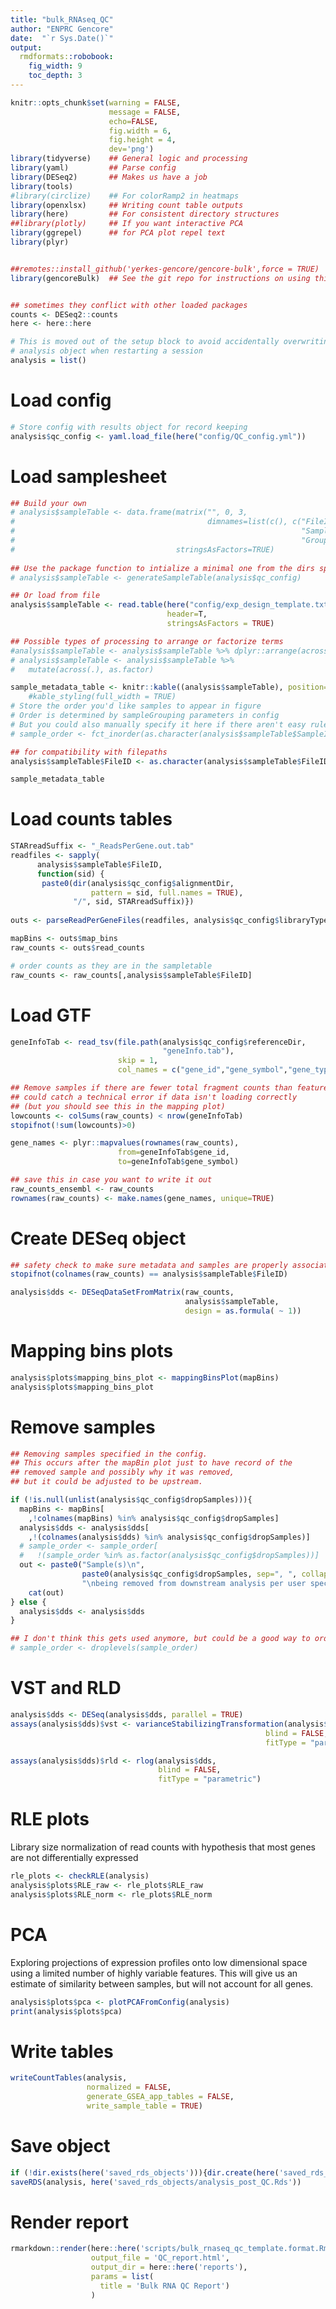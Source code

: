 ```yaml
---
title: "bulk_RNAseq_QC"
author: "ENPRC Gencore"
date:  "`r Sys.Date()`"
output: 
  rmdformats::robobook:
    fig_width: 9
    toc_depth: 3
---
```


```r
knitr::opts_chunk$set(warning = FALSE,
                      message = FALSE, 
                      echo=FALSE,
                      fig.width = 6,
                      fig.height = 4,
                      dev='png')
library(tidyverse)    ## General logic and processing
library(yaml)         ## Parse config
library(DESeq2)       ## Makes us have a job
library(tools)
#library(circlize)    ## For colorRamp2 in heatmaps
library(openxlsx)     ## Writing count table outputs
library(here)         ## For consistent directory structures
##library(plotly)     ## If you want interactive PCA
library(ggrepel)      ## for PCA plot repel text
library(plyr)


##remotes::install_github('yerkes-gencore/gencore-bulk',force = TRUE)
library(gencoreBulk)  ## See the git repo for instructions on using this


## sometimes they conflict with other loaded packages
counts <- DESeq2::counts
here <- here::here
```



```r
# This is moved out of the setup block to avoid accidentally overwriting your
# analysis object when restarting a session
analysis = list()
```

# Load config

```r
# Store config with results object for record keeping
analysis$qc_config <- yaml.load_file(here("config/QC_config.yml"))
```

# Load samplesheet

```r
## Build your own
# analysis$sampleTable <- data.frame(matrix("", 0, 3,
#                                           dimnames=list(c(), c("FileID",
#                                                                "SampleID",
#                                                                "Group"))),
#                                    stringsAsFactors=TRUE)
                                   
## Use the package function to intialize a minimal one from the dirs specified in the config
# analysis$sampleTable <- generateSampleTable(analysis$qc_config)

## Or load from file 
analysis$sampleTable <- read.table(here("config/exp_design_template.txt"),
                                   header=T, 
                                   stringsAsFactors = TRUE)

## Possible types of processing to arrange or factorize terms
#analysis$sampleTable <- analysis$sampleTable %>% dplyr::arrange(across(all_of(analysis$qc_config$sampleGrouping)))
# analysis$sampleTable <- analysis$sampleTable %>%
#   mutate(across(.), as.factor)

sample_metadata_table <- knitr::kable((analysis$sampleTable), position='center', table.attr="style='width:100%;'", format='html')# %>%
    #kable_styling(full_width = TRUE)
# Store the order you'd like samples to appear in figure
# Order is determined by sampleGrouping parameters in config
# But you could also manually specify it here if there aren't easy rules
# sample_order <- fct_inorder(as.character(analysis$sampleTable$SampleID))

## for compatibility with filepaths
analysis$sampleTable$FileID <- as.character(analysis$sampleTable$FileID)

sample_metadata_table
```

# Load counts tables

```r
STARreadSuffix <- "_ReadsPerGene.out.tab"
readfiles <- sapply(
      analysis$sampleTable$FileID,
      function(sid) {
       paste0(dir(analysis$qc_config$alignmentDir,
                  pattern = sid, full.names = TRUE),
              "/", sid, STARreadSuffix)})
          
outs <- parseReadPerGeneFiles(readfiles, analysis$qc_config$libraryType)

mapBins <- outs$map_bins
raw_counts <- outs$read_counts

# order counts as they are in the sampletable
raw_counts <- raw_counts[,analysis$sampleTable$FileID]
```

# Load GTF

```r
geneInfoTab <- read_tsv(file.path(analysis$qc_config$referenceDir,
                                  "geneInfo.tab"),
                        skip = 1,
                        col_names = c("gene_id","gene_symbol","gene_type"))

## Remove samples if there are fewer total fragment counts than features
## could catch a technical error if data isn't loading correctly
## (but you should see this in the mapping plot)
lowcounts <- colSums(raw_counts) < nrow(geneInfoTab)
stopifnot(!sum(lowcounts)>0)

gene_names <- plyr::mapvalues(rownames(raw_counts), 
                        from=geneInfoTab$gene_id,
                        to=geneInfoTab$gene_symbol)

## save this in case you want to write it out
raw_counts_ensembl <- raw_counts
rownames(raw_counts) <- make.names(gene_names, unique=TRUE)
```

# Create DESeq object

```r
## safety check to make sure metadata and samples are properly associated
stopifnot(colnames(raw_counts) == analysis$sampleTable$FileID)

analysis$dds <- DESeqDataSetFromMatrix(raw_counts,
                                       analysis$sampleTable,
                                       design = as.formula( ~ 1))
```

# Mapping bins plots
```r
analysis$plots$mapping_bins_plot <- mappingBinsPlot(mapBins)
analysis$plots$mapping_bins_plot
```

# Remove samples

```r
## Removing samples specified in the config. 
## This occurs after the mapBin plot just to have record of the 
## removed sample and possibly why it was removed, 
## but it could be adjusted to be upstream.

if (!is.null(unlist(analysis$qc_config$dropSamples))){
  mapBins <- mapBins[
    ,!colnames(mapBins) %in% analysis$qc_config$dropSamples]
  analysis$dds <- analysis$dds[
    ,!(colnames(analysis$dds) %in% analysis$qc_config$dropSamples)]
  # sample_order <- sample_order[
  #   !(sample_order %in% as.factor(analysis$qc_config$dropSamples))]
  out <- paste0("Sample(s)\n",
                paste0(analysis$qc_config$dropSamples, sep=", ", collapse = ''),
                "\nbeing removed from downstream analysis per user specification.") 
    cat(out)
} else {
  analysis$dds <- analysis$dds
}

## I don't think this gets used anymore, but could be a good way to order figs
# sample_order <- droplevels(sample_order)
```

# VST and RLD

```r
analysis$dds <- DESeq(analysis$dds, parallel = TRUE)
assays(analysis$dds)$vst <- varianceStabilizingTransformation(analysis$dds,
                                                         blind = FALSE,
                                                         fitType = "parametric")

assays(analysis$dds)$rld <- rlog(analysis$dds,
                                 blind = FALSE,
                                 fitType = "parametric")
```

# RLE plots

Library size normalization of read counts with hypothesis that most genes are 
not differentially expressed

```r
rle_plots <- checkRLE(analysis)
analysis$plots$RLE_raw <- rle_plots$RLE_raw
analysis$plots$RLE_norm <- rle_plots$RLE_norm
```

# PCA

Exploring projections of expression profiles onto low dimensional space using a 
limited number of highly variable features. This will give us an estimate of 
similarity between samples, but will not account for all genes.

```r
analysis$plots$pca <- plotPCAFromConfig(analysis)
print(analysis$plots$pca)
```

# Write tables

```r
writeCountTables(analysis,
                 normalized = FALSE,
                 generate_GSEA_app_tables = FALSE,
                 write_sample_table = TRUE)
```

# Save object

```r
if (!dir.exists(here('saved_rds_objects'))){dir.create(here('saved_rds_objects'))}
saveRDS(analysis, here('saved_rds_objects/analysis_post_QC.Rds'))
```

# Render report

```r
rmarkdown::render(here::here('scripts/bulk_rnaseq_qc_template.format.Rmd'),
                  output_file = 'QC_report.html',
                  output_dir = here::here('reports'),
                  params = list(
                    title = 'Bulk RNA QC Report')
                  )
```

